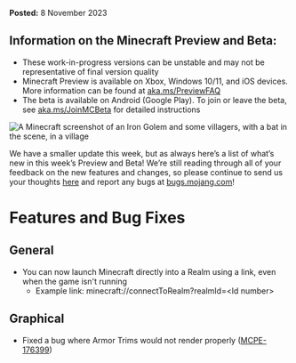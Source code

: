**Posted:** 8 November 2023

## **Information on the Minecraft Preview and Beta:**

-   These work-in-progress versions can be unstable and may not be representative of final version quality
-   Minecraft Preview is available on Xbox, Windows 10/11, and iOS devices. More information can be found at [aka.ms/PreviewFAQ](https://aka.ms/PreviewFAQ)
-   The beta is available on Android (Google Play). To join or leave the beta, see [aka.ms/JoinMCBeta](https://aka.ms/JoinMCBeta) for detailed instructions

![A Minecraft screenshot of an Iron Golem and some villagers, with a bat in the scene, in a village](https://feedback.minecraft.net/hc/article_attachments/21145867298189)

We have a smaller update this week, but as always here’s a list of what’s new in this week’s Preview and Beta! We’re still reading through all of your feedback on the new features and changes, so please continue to send us your thoughts [here](https://aka.ms/Minecraft121Feedback) and report any bugs at [bugs.mojang.com](https://bugs.mojang.com/)!

# Features and Bug Fixes

## General

-   You can now launch Minecraft directly into a Realm using a link, even when the game isn't running
    -   Example link: minecraft://connectToRealm?realmId=\<Id number\>
        

## Graphical

-   Fixed a bug where Armor Trims would not render properly ([MCPE-176399](https://bugs.mojang.com/browse/MCPE-176399 "https://bugs.mojang.com/browse/MCPE-176399"))

